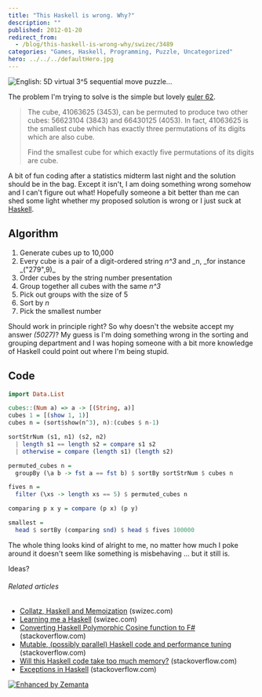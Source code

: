 ```yaml
---
title: "This Haskell is wrong. Why?"
description: ""
published: 2012-01-20
redirect_from:
  - /blog/this-haskell-is-wrong-why/swizec/3489
categories: "Games, Haskell, Programming, Puzzle, Uncategorized"
hero: ../../../defaultHero.jpg
---
```


![English: 5D virtual 3^5 sequential move puzzle...](https://swizec.com/blog/wp-content/uploads/2012/01/300px-5-cube_scrambled2.png "English: 5D virtual 3^5 sequential move puzzle...")

The problem I'm trying to solve is the simple but lovely [euler 62](http://projecteuler.net/problem=62).

> The cube, 41063625 (3453), can be permuted to produce two other cubes: 56623104 (3843) and 66430125 (4053). In fact, 41063625 is the smallest cube which has exactly three permutations of its digits which are also cube.
>
> Find the smallest cube for which exactly five permutations of its digits are cube.

A bit of fun coding after a statistics midterm last night and the solution should be in the bag. Except it isn't, I am doing something wrong somehow and I can't figure out what! Hopefully someone a bit better than me can shed some light whether my proposed solution is wrong or I just suck at [Haskell](http://haskell.org "Haskell (programming language)").

## Algorithm

1.  Generate cubes up to 10,000
2.  Every cube is a pair of a digit-ordered string _n^3_ and _n, \_for instance _("279",9)\_
3.  Order cubes by the string number presentation
4.  Group together all cubes with the same _n^3_
5.  Pick out groups with the size of 5
6.  Sort by _n_
7.  Pick the smallest number

Should work in principle right? So why doesn't the website accept my answer _(5027)_? My guess is I'm doing something wrong in the sorting and grouping department and I was hoping someone with a bit more knowledge of Haskell could point out where I'm being stupid.

## Code

```haskell
import Data.List

cubes::(Num a) => a -> [(String, a)]
cubes 1 = [(show 1, 1)]
cubes n = (sort$show(n^3), n):(cubes $ n-1)

sortStrNum (s1, n1) (s2, n2)
  | length s1 == length s2 = compare s1 s2
  | otherwise = compare (length s1) (length s2)

permuted_cubes n =
  groupBy (\a b -> fst a == fst b) $ sortBy sortStrNum $ cubes n

fives n =
  filter (\xs -> length xs == 5) $ permuted_cubes n

comparing p x y = compare (p x) (p y)

smallest =
  head $ sortBy (comparing snd) $ head $ fives 100000
```

The whole thing looks kind of alright to me, no matter how much I poke around it doesn't seem like something is misbehaving ... but it still is.

Ideas?

###### Related articles

- [Collatz, Haskell and Memoization](http://swizec.com/blog/collatz-haskell-and-memoization/swizec/3382) (swizec.com)
- [Learning me a Haskell](http://swizec.com/blog/learning-me-a-haskell/swizec/3272) (swizec.com)
- [Converting Haskell Polymorphic Cosine function to F#](http://stackoverflow.com/questions/8905037/converting-haskell-polymorphic-cosine-function-to-f) (stackoverflow.com)
- [Mutable, (possibly parallel) Haskell code and performance tuning](http://stackoverflow.com/questions/8155929/mutable-possibly-parallel-haskell-code-and-performance-tuning) (stackoverflow.com)
- [Will this Haskell code take too much memory?](http://stackoverflow.com/questions/8275171/will-this-haskell-code-take-too-much-memory) (stackoverflow.com)
- [Exceptions in Haskell](http://stackoverflow.com/questions/8751188/exceptions-in-haskell) (stackoverflow.com)

[![Enhanced by Zemanta](https://img.zemanta.com/zemified_e.png?x-id=727c4e4d-a97d-47a9-a6d5-d7017d2e3bfe)](http://www.zemanta.com/ "Enhanced by Zemanta")
